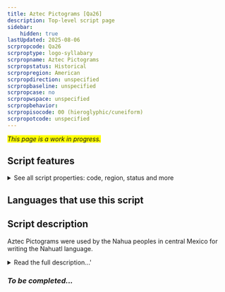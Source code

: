 ```yaml
---
title: Aztec Pictograms [Qa26]
description: Top-level script page
sidebar:
    hidden: true
lastUpdated: 2025-08-06
scrpropcode: Qa26
scrproptype: logo-syllabary
scrpropname: Aztec Pictograms
scrpropstatus: Historical
scrpropregion: American
scrpropdirection: unspecified
scrpropbaseline: unspecified
scrpropcase: no
scrpropwspace: unspecified
scrpropbehavior: 
scrpropisocode: 00 (hieroglyphic/cuneiform)
scrpropotcode: unspecified
---
```


<span style='background-color:yellow'>_This page is a work in progress._</span>


## Script features

<details>
<summary> See all script properties: code, region, status and more</summary>
<ScriptInfo />
</details>

## Languages that use this script

<WsList script='Qa26' wsMax='5' />

## Script description

Aztec Pictograms were used by the Nahua peoples in central Mexico for writing the Nahuatl language.

<details><summary>Read the full description...'</summary>_Not yet available._</details>

### _To be completed..._

